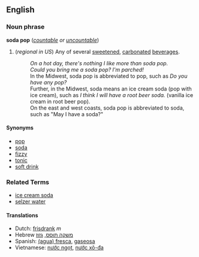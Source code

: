 ==English==
===Noun phrase===
'''soda pop''' (''[[countable]] or [[uncountable]]'')

# (''regional in US'') Any of several [[sweeten]]ed, [[carbonated]] [[beverage]]s.
#: ''On a hot day, there's nothing I like more than soda pop.''
#: ''Could you bring me a soda pop?  I'm parched!''
#: In the Midwest, soda pop is abbreviated to pop, such as ''Do you have any pop?''
#: Further, in the Midwest, soda means an ice cream soda (pop with ice cream), such as ''I think I will have a root beer soda.'' (vanilla ice cream in root beer pop).
#: On the east and west coasts, soda pop is abbreviated to soda, such as "May I have a soda?"


====Synonyms====
*[[pop]]
*[[soda]]
*[[fizzy]]
*[[tonic]]
*[[soft drink]]

===Related Terms===
*[[ice cream soda]]
*[[selzer water]]

====Translations====
*Dutch: [[frisdrank]] ''m''
*Hebrew [[משקה תוסס]], [[גזוז]]
*Spanish: [[fresca|(agua) fresca]], [[gaseosa]]  <!-- I don't think ''fresh water'' is the correct translation either.  -->
*Vietnamese: [[nước ngọt]], [[nước xô-đa]]